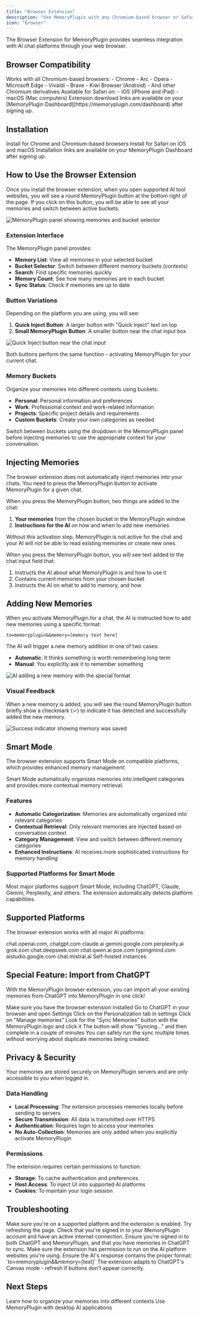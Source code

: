 ```yaml
---
title: "Browser Extension"
description: "Use MemoryPlugin with any Chromium-based browser or Safari on iOS and macOS"
icon: "browser"
---
```


The Browser Extension for MemoryPlugin provides seamless integration with AI chat platforms through your web browser.

## Browser Compatibility

<Tabs>
  <Tab title="Chromium Browsers">
    Works with all Chromium-based browsers:
    - Chrome
    - Arc
    - Opera
    - Microsoft Edge
    - Vivaldi
    - Brave
    - Kiwi Browser (Android)
    - And other Chromium derivatives
  </Tab>
  <Tab title="Safari">
    Available for Safari on:
    - iOS (iPhone and iPad)
    - macOS (Mac computers)
  </Tab>
</Tabs>

<Info>
Extension download links are available on your [MemoryPlugin Dashboard](https://memoryplugin.com/dashboard) after signing up.
</Info>

## Installation

<CardGroup cols={2}>
  <Card
    title="Chrome Web Store"
    icon="chrome"
    href="#"
  >
    Install for Chrome and Chromium-based browsers
  </Card>
  <Card
    title="Safari App Store"
    icon="safari"
    href="#"
  >
    Install for Safari on iOS and macOS
  </Card>
</CardGroup>

<Note>
Installation links are available on your MemoryPlugin Dashboard after signing up.
</Note>

## How to Use the Browser Extension

Once you install the browser extension, when you open supported AI tool websites, you will see a round MemoryPlugin button at the bottom right of the page. If you click on this button, you will be able to see all your memories and switch between active buckets.

![MemoryPlugin panel showing memories and bucket selector](/images/browser-extension/memory-panel.png)

### Extension Interface

The MemoryPlugin panel provides:

- **Memory List**: View all memories in your selected bucket
- **Bucket Selector**: Switch between different memory buckets (contexts)
- **Search**: Find specific memories quickly
- **Memory Count**: See how many memories are in each bucket
- **Sync Status**: Check if memories are up to date

### Button Variations

Depending on the platform you are using, you will see:

1. **Quick Inject Button**: A larger button with "Quick Inject" text on top
2. **Small MemoryPlugin Button**: A smaller button near the chat input box

![Quick Inject button near the chat input](/images/browser-extension/quick-inject-button.png)

Both buttons perform the same function - activating MemoryPlugin for your current chat.

### Memory Buckets

Organize your memories into different contexts using buckets:

- **Personal**: Personal information and preferences
- **Work**: Professional context and work-related information
- **Projects**: Specific project details and requirements
- **Custom Buckets**: Create your own categories as needed

<Tip>
Switch between buckets using the dropdown in the MemoryPlugin panel before injecting memories to use the appropriate context for your conversation.
</Tip>

## Injecting Memories

<Warning>
The browser extension does not automatically inject memories into your chats. You need to press the MemoryPlugin button to activate MemoryPlugin for a given chat.
</Warning>

When you press the MemoryPlugin button, two things are added to the chat:

1. **Your memories** from the chosen bucket in the MemoryPlugin window
2. **Instructions for the AI** on how and when to add new memories

Without this activation step, MemoryPlugin is not active for the chat and your AI will not be able to read existing memories or create new ones.

When you press the MemoryPlugin button, you will see text added to the chat input field that:

1. Instructs the AI about what MemoryPlugin is and how to use it
2. Contains current memories from your chosen bucket  
3. Instructs the AI on what to add to memory, and how

## Adding New Memories

When you activate MemoryPlugin for a chat, the AI is instructed how to add new memories using a specific format:

```
to=memoryplugin&&memory=[memory text here]
```

The AI will trigger a new memory addition in one of two cases:

- **Automatic**: It thinks something is worth remembering long term
- **Manual**: You explicitly ask it to remember something

![AI adding a new memory with the special format](/images/browser-extension/memory-added.png)

### Visual Feedback

When a new memory is added, you will see the round MemoryPlugin button briefly show a checkmark (✓) to indicate it has detected and successfully added the new memory.

![Success indicator showing memory was saved](/images/browser-extension/success-indicator.png)

## Smart Mode

The browser extension supports Smart Mode on compatible platforms, which provides enhanced memory management:

<Info>
Smart Mode automatically organizes memories into intelligent categories and provides more contextual memory retrieval.
</Info>

### Features
- **Automatic Categorization**: Memories are automatically organized into relevant categories
- **Contextual Retrieval**: Only relevant memories are injected based on conversation context
- **Category Management**: View and switch between different memory categories
- **Enhanced Instructions**: AI receives more sophisticated instructions for memory handling

### Supported Platforms for Smart Mode
Most major platforms support Smart Mode, including ChatGPT, Claude, Gemini, Perplexity, and others. The extension automatically detects platform capabilities.

## Supported Platforms

The browser extension works with all major AI platforms:

<CardGroup cols={3}>
  <Card title="ChatGPT" icon="robot">
    chat.openai.com, chatgpt.com
  </Card>
  <Card title="Claude" icon="robot">
    claude.ai
  </Card>
  <Card title="Gemini" icon="robot">
    gemini.google.com
  </Card>
  <Card title="Perplexity" icon="robot">
    perplexity.ai
  </Card>
  <Card title="Grok" icon="robot">
    grok.com
  </Card>
  <Card title="Deepseek" icon="robot">
    chat.deepseek.com
  </Card>
  <Card title="Qwen" icon="robot">
    chat.qwen.ai
  </Card>
  <Card title="Poe" icon="robot">
    poe.com
  </Card>
  <Card title="TypingMind" icon="robot">
    typingmind.com
  </Card>
  <Card title="AI Studio" icon="robot">
    aistudio.google.com
  </Card>
  <Card title="Mistral" icon="robot">
    chat.mistral.ai
  </Card>
  <Card title="LibreChat" icon="robot">
    Self-hosted instances
  </Card>
</CardGroup>

## Special Feature: Import from ChatGPT

With the MemoryPlugin browser extension, you can import all your existing memories from ChatGPT into MemoryPlugin in one click!

<Steps>
  <Step title="Install Extension">
    Make sure you have the browser extension installed
  </Step>
  <Step title="Open ChatGPT Settings">
    Go to ChatGPT in your browser and open Settings
  </Step>
  <Step title="Navigate to Personalization">
    Click on the Personalization tab in settings
  </Step>
  <Step title="Manage Memories">
    Click on "Manage memories"
  </Step>
  <Step title="Sync Memories">
    Look for the "Sync Memories" button with the MemoryPlugin logo and click it
  </Step>
  <Step title="Wait for Completion">
    The button will show "Syncing..." and then complete in a couple of minutes
  </Step>
</Steps>

<Info>
You can safely run the sync multiple times without worrying about duplicate memories being created.
</Info>

## Privacy & Security

<Info>
Your memories are stored securely on MemoryPlugin servers and are only accessible to you when logged in.
</Info>

### Data Handling
- **Local Processing**: The extension processes memories locally before sending to servers
- **Secure Transmission**: All data is transmitted over HTTPS
- **Authentication**: Requires login to access your memories
- **No Auto-Collection**: Memories are only added when you explicitly activate MemoryPlugin

### Permissions
The extension requires certain permissions to function:
- **Storage**: To cache authentication and preferences
- **Host Access**: To inject UI into supported AI platforms
- **Cookies**: To maintain your login session

## Troubleshooting

<AccordionGroup>
  <Accordion title="Button not appearing">
    Make sure you're on a supported platform and the extension is enabled. Try refreshing the page.
  </Accordion>
  <Accordion title="Memories not loading">
    Check that you're signed in to your MemoryPlugin account and have an active internet connection.
  </Accordion>
  <Accordion title="Sync not working">
    Ensure you're signed in to both ChatGPT and MemoryPlugin, and that you have memories in ChatGPT to sync.
  </Accordion>
  <Accordion title="Extension permissions">
    Make sure the extension has permission to run on the AI platform websites you're using.
  </Accordion>
  <Accordion title="Memory not being added">
    Ensure the AI's response contains the proper format: `to=memoryplugin&&memory=[text]`
  </Accordion>
  <Accordion title="Canvas mode issues">
    The extension adapts to ChatGPT's Canvas mode - refresh if buttons don't appear correctly.
  </Accordion>
</AccordionGroup>

## Next Steps

<CardGroup cols={2}>
  <Card
    title="Organize with Buckets"
    icon="folder"
    href="/features/memory-buckets"
  >
    Learn how to organize your memories into different contexts
  </Card>
  <Card
    title="Try MCP Server"
    icon="server"
    href="/integrations/mcp-server"
  >
    Use MemoryPlugin with desktop AI applications
  </Card>
</CardGroup>